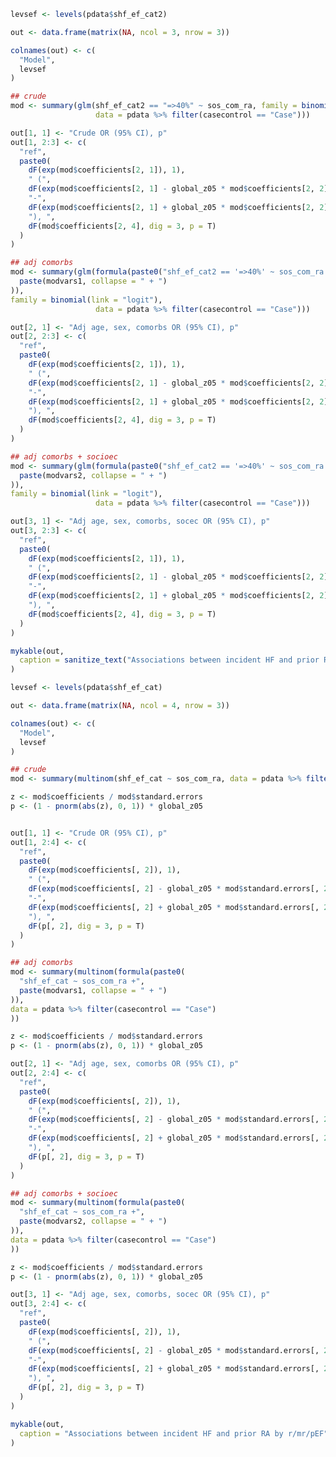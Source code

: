 ```r

levsef <- levels(pdata$shf_ef_cat2)

out <- data.frame(matrix(NA, ncol = 3, nrow = 3))

colnames(out) <- c(
  "Model",
  levsef
)

## crude
mod <- summary(glm(shf_ef_cat2 == "=>40%" ~ sos_com_ra, family = binomial(link = "logit"), 
                   data = pdata %>% filter(casecontrol == "Case")))

out[1, 1] <- "Crude OR (95% CI), p"
out[1, 2:3] <- c(
  "ref",
  paste0(
    dF(exp(mod$coefficients[2, 1]), 1),
    " (",
    dF(exp(mod$coefficients[2, 1] - global_z05 * mod$coefficients[2, 2]), 1),
    "-",
    dF(exp(mod$coefficients[2, 1] + global_z05 * mod$coefficients[2, 2]), 1),
    "), ",
    dF(mod$coefficients[2, 4], dig = 3, p = T)
  )
)

## adj comorbs
mod <- summary(glm(formula(paste0("shf_ef_cat2 == '=>40%' ~ sos_com_ra + ",
  paste(modvars1, collapse = " + ")
)), 
family = binomial(link = "logit"), 
                   data = pdata %>% filter(casecontrol == "Case")))

out[2, 1] <- "Adj age, sex, comorbs OR (95% CI), p"
out[2, 2:3] <- c(
  "ref",
  paste0(
    dF(exp(mod$coefficients[2, 1]), 1),
    " (",
    dF(exp(mod$coefficients[2, 1] - global_z05 * mod$coefficients[2, 2]), 1),
    "-",
    dF(exp(mod$coefficients[2, 1] + global_z05 * mod$coefficients[2, 2]), 1),
    "), ",
    dF(mod$coefficients[2, 4], dig = 3, p = T)
  )
)

## adj comorbs + socioec
mod <- summary(glm(formula(paste0("shf_ef_cat2 == '=>40%' ~ sos_com_ra + ",
  paste(modvars2, collapse = " + ")
)), 
family = binomial(link = "logit"), 
                   data = pdata %>% filter(casecontrol == "Case")))

out[3, 1] <- "Adj age, sex, comorbs, socec OR (95% CI), p"
out[3, 2:3] <- c(
  "ref",
  paste0(
    dF(exp(mod$coefficients[2, 1]), 1),
    " (",
    dF(exp(mod$coefficients[2, 1] - global_z05 * mod$coefficients[2, 2]), 1),
    "-",
    dF(exp(mod$coefficients[2, 1] + global_z05 * mod$coefficients[2, 2]), 1),
    "), ",
    dF(mod$coefficients[2, 4], dig = 3, p = T)
  )
)
```

```r
mykable(out,
  caption = sanitize_text("Associations between incident HF and prior RA by EF </>=40%")
)
```

```r

levsef <- levels(pdata$shf_ef_cat)

out <- data.frame(matrix(NA, ncol = 4, nrow = 3))

colnames(out) <- c(
  "Model",
  levsef
)

## crude
mod <- summary(multinom(shf_ef_cat ~ sos_com_ra, data = pdata %>% filter(casecontrol == "Case")))

z <- mod$coefficients / mod$standard.errors
p <- (1 - pnorm(abs(z), 0, 1)) * global_z05


out[1, 1] <- "Crude OR (95% CI), p"
out[1, 2:4] <- c(
  "ref",
  paste0(
    dF(exp(mod$coefficients[, 2]), 1),
    " (",
    dF(exp(mod$coefficients[, 2] - global_z05 * mod$standard.errors[, 2]), 1),
    "-",
    dF(exp(mod$coefficients[, 2] + global_z05 * mod$standard.errors[, 2]), 1),
    "), ",
    dF(p[, 2], dig = 3, p = T)
  )
)

## adj comorbs
mod <- summary(multinom(formula(paste0(
  "shf_ef_cat ~ sos_com_ra +",
  paste(modvars1, collapse = " + ")
)),
data = pdata %>% filter(casecontrol == "Case")
))

z <- mod$coefficients / mod$standard.errors
p <- (1 - pnorm(abs(z), 0, 1)) * global_z05

out[2, 1] <- "Adj age, sex, comorbs OR (95% CI), p"
out[2, 2:4] <- c(
  "ref",
  paste0(
    dF(exp(mod$coefficients[, 2]), 1),
    " (",
    dF(exp(mod$coefficients[, 2] - global_z05 * mod$standard.errors[, 2]), 1),
    "-",
    dF(exp(mod$coefficients[, 2] + global_z05 * mod$standard.errors[, 2]), 1),
    "), ",
    dF(p[, 2], dig = 3, p = T)
  )
)

## adj comorbs + socioec
mod <- summary(multinom(formula(paste0(
  "shf_ef_cat ~ sos_com_ra +",
  paste(modvars2, collapse = " + ")
)),
data = pdata %>% filter(casecontrol == "Case")
))

z <- mod$coefficients / mod$standard.errors
p <- (1 - pnorm(abs(z), 0, 1)) * global_z05

out[3, 1] <- "Adj age, sex, comorbs, socec OR (95% CI), p"
out[3, 2:4] <- c(
  "ref",
  paste0(
    dF(exp(mod$coefficients[, 2]), 1),
    " (",
    dF(exp(mod$coefficients[, 2] - global_z05 * mod$standard.errors[, 2]), 1),
    "-",
    dF(exp(mod$coefficients[, 2] + global_z05 * mod$standard.errors[, 2]), 1),
    "), ",
    dF(p[, 2], dig = 3, p = T)
  )
)
```

```r
mykable(out,
  caption = "Associations between incident HF and prior RA by r/mr/pEF"
)
```
